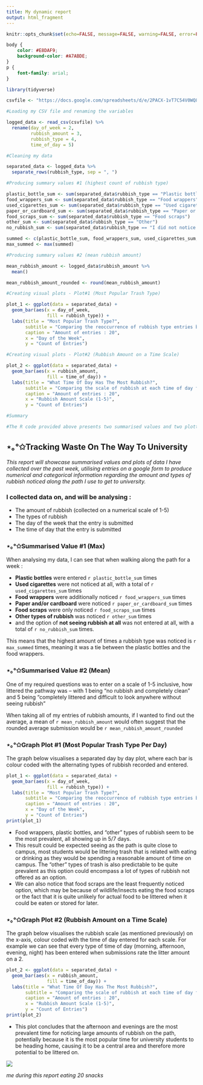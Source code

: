 ---
title: My dynamic report
output: html_fragment
---

```{r setup, include=FALSE}
knitr::opts_chunk$set(echo=FALSE, message=FALSE, warning=FALSE, error=FALSE)

```

```{css}
body {
    color: #E8DAF9;
    background-color: #A7ABDE;
}
p {
    font-family: arial;
}

```

```{r}

library(tidyverse)

csvfile <- "https://docs.google.com/spreadsheets/d/e/2PACX-1vT7C54V0WQ8oN6CQS4VINuTPrinvgCQaPpdswpI7AmWD1uDmDp3QeUCnnzPdraDlKfwRPXpI84iTj0f/pub?output=csv"

#Loading my CSV file and renaming the variables

logged_data <- read_csv(csvfile) %>%
  rename(day_of_week = 2,
         rubbish_amount = 3,
         rubbish_type = 4,
         time_of_day = 5)

#Cleaning my data

separated_data <- logged_data %>%
  separate_rows(rubbish_type, sep = ", ")

#Producing summary values #1 (highest count of rubbish type)

plastic_bottle_sum <- sum(separated_data$rubbish_type == "Plastic bottles")
food_wrappers_sum <- sum(separated_data$rubbish_type == "Food wrappers")
used_cigarettes_sum <- sum(separated_data$rubbish_type == "Used cigarettes")
paper_or_cardboard_sum <- sum(separated_data$rubbish_type == "Paper or cardboard")
food_scraps_sum <- sum(separated_data$rubbish_type == "Food scraps")
other_sum <- sum(separated_data$rubbish_type == "Other")
no_rubbish_sum <- sum(separated_data$rubbish_type == "I did not notice any rubbish")

summed <- c(plastic_bottle_sum, food_wrappers_sum, used_cigarettes_sum, paper_or_cardboard_sum, food_scraps_sum, other_sum, no_rubbish_sum)
max_summed <- max(summed)

#Producing summary values #2 (mean rubbish amount)

mean_rubbish_amount <- logged_data$rubbish_amount %>%
  mean()

mean_rubbish_amount_rounded <- round(mean_rubbish_amount)

#Creating visual plots - Plot#1 (Most Popular Trash Type)

plot_1 <- ggplot(data = separated_data) +
  geom_bar(aes(x = day_of_week,
               fill = rubbish_type)) +
  labs(title = "Most Popular Trash Type?",
       subtitle = "Comparing the reoccurrence of rubbish type entries between days for project 2",
       caption = "Amount of entries : 20",
       x = "Day of the Week",
       y = "Count of Entries")

#Creating visual plots - Plot#2 (Rubbish Amount on a Time Scale)

plot_2 <- ggplot(data = separated_data) +
  geom_bar(aes(x = rubbish_amount,
               fill = time_of_day)) +
  labs(title = "What Time Of Day Has The Most Rubbish?",
       subtitle = "Comparing the scale of rubbish at each time of day for project 2",
       caption = "Amount of entries : 20",
       x = "Rubbish Amount Scale (1-5)",
       y = "Count of Entries")

#Summary

#The R code provided above presents two summarised values and two plotted graphs. My first summarised value includes the highest count of entered rubbish types, which is a tie between food wrappers and plastic bottles -- both at 12. The next summarised value is the mean of the rubbish amount scale, which averages at 2.75 and when rounded -- becomes 3. My first bar plot presents bars that have each day of the week on the x-axis, and are filled in with each colour to represent the count of the type of rubbish entered on each day. The second bar plot showcases the rubbish scale on the x-axis and the time of day as the filled colour, visualising what time of day often has the most rubbish spotted. 

```

## ⋆｡°✩Tracking Waste On The Way To University
*This report will showcase summarised values and plots of data I have collected over the past week, utilising entries on a google form to produce numerical and categorical information regarding the amount and types of rubbish noticed along the path I use to get to university.*

### I collected data on, and will be analysing :

- The amount of rubbish (collected on a numerical scale of 1-5)
- The types of rubbish
- The day of the week that the entry is submitted
- The time of day that the entry is submitted

### ⋆｡°✩Summarised Value #1 (Max)

When analysing my data, I can see that when walking along the path for a week :

- **Plastic bottles** were entered `r plastic_bottle_sum` times
- **Used cigarettes** were not noticed at all, with a total of `r used_cigarettes_sum` times
- **Food wrappers** were additionally noticed `r food_wrappers_sum` times
- **Paper and/or cardboard** were noticed `r paper_or_cardboard_sum` times
- **Food scraps** were only noticed `r food_scraps_sum` times
- **Other types of rubbish** was noticed `r other_sum` times
- and the option of **not seeing rubbish at all** was not entered at all, with a total of `r no_rubbish_sum` times.

This means that the highest amount of times a rubbish type was noticed is `r max_summed` times, meaning it was a tie between the plastic bottles and the food wrappers.

### ⋆｡°✩Summarised Value #2 (Mean)

One of my required questions was to enter on a scale of 1-5 inclusive, how littered the pathway was -- with 1 being "no rubbish and completely clean" and 5 being "completely littered and difficult to look anywhere without seeing rubbish"

When taking all of my entries of rubbish amounts, if I wanted to find out the average, a mean of `r mean_rubbish_amount` would often suggest that the rounded average submission would be `r mean_rubbish_amount_rounded`

### ⋆｡°✩Graph Plot #1 (Most Popular Trash Type Per Day)

The graph below visualises a separated day by day plot, where each bar is colour coded with the alternating types of rubbish recorded and entered.

```{r}
plot_1 <- ggplot(data = separated_data) +
  geom_bar(aes(x = day_of_week,
               fill = rubbish_type)) +
  labs(title = "Most Popular Trash Type?",
       subtitle = "Comparing the reoccurrence of rubbish type entries between days for project 2",
       caption = "Amount of entries : 20",
       x = "Day of the Week",
       y = "Count of Entries")
print(plot_1)
```

- Food wrappers, plastic bottles, and "other" types of rubbish seem to be the most prevalent, all showing up in 5/7 days.
- This result could be expected seeing as the path is quite close to campus, most students would be littering trash that is related with eating or drinking as they would be spending a reasonable amount of time on campus. The "other" types of trash is also predictable to be quite prevalent as this option could encompass a lot of types of rubbish not offered as an option.
- We can also notice that food scraps are the least frequently noticed option, which may be because of wildlife/insects eating the food scraps or the fact that it is quite unlikely for actual food to be littered when it could be eaten or stored for later.

### ⋆｡°✩Graph Plot #2 (Rubbish Amount on a Time Scale)

The graph below visualises the rubbish scale (as mentioned previously) on the x-axis, colour coded with the time of day entered for each scale. For example we can see that every type of time of day (morning, afternoon, evening, night) has been entered when submissions rate the litter amount on a 2.

```{r}
plot_2 <- ggplot(data = separated_data) +
  geom_bar(aes(x = rubbish_amount,
               fill = time_of_day)) +
  labs(title = "What Time Of Day Has The Most Rubbish?",
       subtitle = "Comparing the scale of rubbish at each time of day for project 2",
       caption = "Amount of entries : 20",
       x = "Rubbish Amount Scale (1-5)",
       y = "Count of Entries")
print(plot_2)
```

- This plot concludes that the afternoon and evenings are the most prevalent time for noticing large amounts of rubbish on the path, potentially because it is the most popular time for university students to be heading home, causing it to be a central area and therefore more potential to be littered on.

![](https://media.tenor.com/S1MIclkGeK0AAAAM/blank-stare-alpacas.gif)

*me during this report eating 20 snacks*
